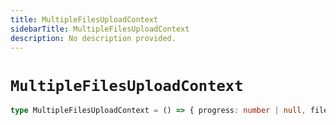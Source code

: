 ```yaml
---
title: MultipleFilesUploadContext
sidebarTitle: MultipleFilesUploadContext
description: No description provided.
---
```


# `MultipleFilesUploadContext`

```ts
type MultipleFilesUploadContext = () => { progress: number | null, files: Array<[FileItemRef](/reference/deprecated/javascript/storage/types/file-item-ref)>, loaded: number, total: number }
```
